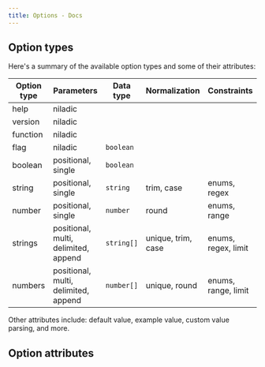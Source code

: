 ```yaml
---
title: Options - Docs
---
```


## Option types

Here's a summary of the available option types and some of their attributes:

| Option type | Parameters                           | Data type  | Normalization      | Constraints         |
| ----------- | ------------------------------------ | ---------- | ------------------ | ------------------- |
| help        | niladic                              |            |                    |                     |
| version     | niladic                              |            |                    |                     |
| function    | niladic                              |            |                    |                     |
| flag        | niladic                              | `boolean`  |                    |                     |
| boolean     | positional, single                   | `boolean`  |                    |                     |
| string      | positional, single                   | `string`   | trim, case         | enums, regex        |
| number      | positional, single                   | `number`   | round              | enums, range        |
| strings     | positional, multi, delimited, append | `string[]` | unique, trim, case | enums, regex, limit |
| numbers     | positional, multi, delimited, append | `number[]` | unique, round      | enums, range, limit |

Other attributes include: default value, example value, custom value parsing, and more.

## Option attributes

